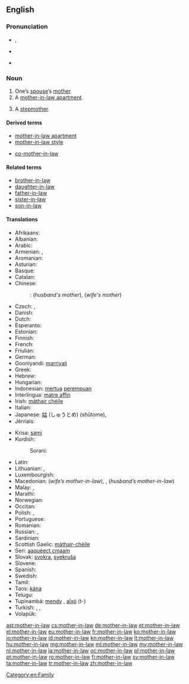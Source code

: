==English==
{{wikipedia}}

{{rfe}}

===Pronunciation===
* {{a|UK}} {{IPA|/ˈmʌð.ə(ɹ).ɪnˌlɔː/}}, {{X-SAMPA|/"mVD.@(r).In%lO:/}}
* {{a|US}} {{IPA|/ˈmʌðɜɹɪnˌlɑː/}}
* {{audio|en-us-mother-in-law.ogg|Audio (US)}}

===Noun===
{{en-noun|sg=[[mother]]-[[in-law]]|pl=mothers-in-law}}

# One’s [[spouse]]’s [[mother]].
# A [[mother-in-law apartment]].
# {{dated}} A [[stepmother]].

====Derived terms====
* [[mother-in-law apartment]]
* [[mother-in-law style]]
* {{qualifier|uncommon}} [[co-mother-in-law]]

====Related terms====
* [[brother-in-law]]
* [[daughter-in-law]]
* [[father-in-law]]
* [[sister-in-law]]
* [[son-in-law]]

====Translations====
{{trans-top|spouse’s mother}}
* Afrikaans: {{t|af|skoonmoeder}}
* Albanian: {{t|sq|vjehërr|f}}
* Arabic: {{t-|ar|حماة|f|tr=Hamaah}}
* Armenian: {{qualifier|wife's mother-in-law}} {{t-|hy|սկեսուր|tr=skesur}}, {{qualifier|husband's mother-in-law}} {{t-|hy|զոքանչ|tr=zok'anč}}
* Aromanian: {{t|rup|soacrã|f}}
* Asturian: {{t|ast|suegra|f}}
* Basque: {{t|eu|amaginarreba}}
* Catalan: {{t-|ca|sogra|f}}
* Chinese:
*: {{ttbc|cmn}}: {{t-|cmn|婆婆|tr=pópo|sc=Hani}} (''husband's mother''), {{t|cmn|岳母|tr=yuèmǔ|sc=Hani}} (''wife's mother'')
* Czech: {{t+|cs|tchýně|f}}, {{t+|cs|tchyně|f}}
* Danish: {{t-|da|svigermor}}
* Dutch: {{t+|nl|schoonmoeder|f}}
* Esperanto: {{t+|eo|bopatrino}}
* Estonian: {{t+|et|ämm}}
* Finnish: {{t+|fi|anoppi}}
* French: {{t+|fr|belle-mère|f}}
* Friulian: {{t|fur|madone|f}}
* German: {{t+|de|Schwiegermutter|f}}
* Gooniyandi: [[marriyali]]
* Greek: {{t+|el|πεθερά|f|tr=petherá}}
* Hebrew: {{t+|he|חמות|f|alt=חָמוֹת|tr=khamót}}
* Hungarian: {{t+|hu|anyós}}
* Indonesian: [[mertua]] [[perempuan]]
* Interlingua: [[matre affin]]
* Irish: [[máthair chéile]]
* Italian: {{t+|it|suocera|f}}
* Japanese: [[姑]] (しゅうとめ) (shūtome), {{t+|ja|義母|tr=gibo}}
* Jèrriais: {{tø|roa-jer|belle-méthe|f}}
{{trans-mid}}
* Krisa: [[sami]] {{qualifier|husband’s mother}}
* Kurdish:
*: Sorani: {{t|ku|خه‌سو|tr=xesu|sc=ku-Arab}}
* Latin: {{t-|la|socrus|f}}
* Lithuanian: {{t+|lt|uošvė}},  {{t-|lt|anyta}}
* Luxembourgish: {{t-|lb|Schwéiermamm|f}}
* Macedonian: {{t-|mk|свекрва|f|tr=svékrva}} (''wife’s mother-in-law''), {{t-|mk|тешта|f|tr=téšta}},  {{t-|mk|баба|f|tr=bába}} (''husband’s mother-in-law'')
* Malay: {{t-|ms|ibu mertua}}, {{t-|ms|emak mertua}}
* Marathi: {{t|mr|सासू|f|tr=sāsū|sc=Deva}}
* Norwegian: {{t-|no|svigermor|f}}
* Occitan: {{t|oc|sògra|f}}
* Polish: {{t+|pl|teściowa|f}}, {{t+|pl|świekra|f}} {{qualifier|archaic; husband's mother}}
* Portuguese: {{t+|pt|sogra|f}}
* Romanian: {{t+|ro|soacră|f}}
* Russian: {{qualifier|husband's mother}} {{t+|ru|свекровь|f|tr=svekróv'}}, {{qualifier|wife's mother}} {{t+|ru|тёща|f|tr=tjóšča}}
* Sardinian: {{t|sc|socra|f}}
* Scottish Gaelic: [[màthair-chèile]]
* Seri: [[aaquéect cmaam]] {{qualifier|of a male}}
* Slovak: [[svokra]], [[svekruša]] {{f}}
* Slovene: {{t+|sl|tašča|f}}
* Spanish: {{t+|es|suegra|f}}
* Swedish: {{t+|sv|svärmor|c}}
* Tamil: {{t+|ta|மாமியார்|tr=maamiyaar|sc=Taml}}
* Taos: [[kána]]
* Telugu: {{t|te|అత్త|tr=atta}}
* Tupinambá: [[mendy]] {{qualifier|wife’s mother-in-law}}, [[aîxó]] (t-) {{qualifier|husband’s mother-in-law}}
* Turkish: {{t+|tr|kaynana}},  {{t+|tr|kayınvalide}}, {{t+|tr|hanımanne}}
* Volapük: {{t+|vo|lümot}}
{{trans-bottom}}

[[Category:en:Family]]

[[ast:mother-in-law]]
[[cs:mother-in-law]]
[[de:mother-in-law]]
[[et:mother-in-law]]
[[el:mother-in-law]]
[[eu:mother-in-law]]
[[fr:mother-in-law]]
[[ko:mother-in-law]]
[[io:mother-in-law]]
[[id:mother-in-law]]
[[kn:mother-in-law]]
[[lt:mother-in-law]]
[[hu:mother-in-law]]
[[mg:mother-in-law]]
[[ml:mother-in-law]]
[[my:mother-in-law]]
[[nl:mother-in-law]]
[[ja:mother-in-law]]
[[oc:mother-in-law]]
[[pl:mother-in-law]]
[[pt:mother-in-law]]
[[ro:mother-in-law]]
[[fi:mother-in-law]]
[[sv:mother-in-law]]
[[ta:mother-in-law]]
[[tr:mother-in-law]]
[[zh:mother-in-law]]
